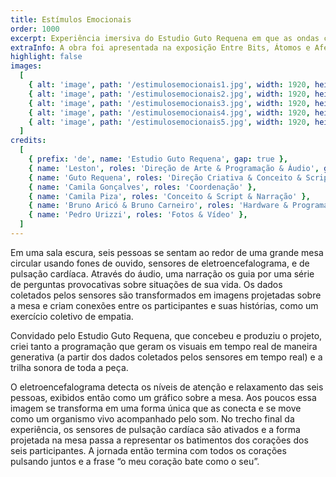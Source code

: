 ```yaml
---
title: Estímulos Emocionais
order: 1000
excerpt: Experiência imersiva do Estudio Guto Requena em que as ondas cerebrais dos participantes criam gráficos em tempo real.
extraInfo: A obra foi apresentada na exposição Entre Bits, Átomos e Afetos, focada na obra do Estudio e apresentada em 2020 no Sesc Sorocaba.<br /> <br />[Vídeo case](https://www.youtube.com/watch?v=oJPi4VO6N08)
highlight: false
images:
  [
    { alt: 'image', path: '/estimulosemocionais1.jpg', width: 1920, height: 720 },
    { alt: 'image', path: '/estimulosemocionais2.jpg', width: 1920, height: 720 },
    { alt: 'image', path: '/estimulosemocionais3.jpg', width: 1920, height: 720 },
    { alt: 'image', path: '/estimulosemocionais4.jpg', width: 1920, height: 720 },
    { alt: 'image', path: '/estimulosemocionais5.jpg', width: 1920, height: 720 },
  ]
credits:
  [
    { prefix: 'de', name: 'Estudio Guto Requena', gap: true },
    { name: 'Leston', roles: 'Direção de Arte & Programação & Áudio', gap: true },
    { name: 'Guto Requena', roles: 'Direção Criativa & Conceito & Script' },
    { name: 'Camila Gonçalves', roles: 'Coordenação' },
    { name: 'Camila Piza', roles: 'Conceito & Script & Narração' },
    { name: 'Bruno Aricó & Bruno Carneiro', roles: 'Hardware & Programação', gap: true },
    { name: 'Pedro Urizzi', roles: 'Fotos & Vídeo' },
  ]
---
```

Em uma sala escura, seis pessoas se sentam ao redor de uma grande mesa circular usando fones de ouvido, sensores de eletroencefalograma, e de pulsação cardíaca. Através do áudio, uma narração os guia por uma série de perguntas provocativas sobre situações de sua vida. Os dados coletados pelos sensores são transformados em imagens projetadas sobre a mesa e criam conexões entre os participantes e suas histórias, como um exercício coletivo de empatia.

Convidado pelo Estudio Guto Requena, que concebeu e produziu o projeto, criei tanto a programação que geram os visuais em tempo real de maneira generativa (a partir dos dados coletados pelos sensores em tempo real) e a trilha sonora de toda a peça.

O eletroencefalograma detecta os níveis de atenção e relaxamento das seis pessoas, exibidos então como um gráfico sobre a mesa. Aos poucos essa imagem se transforma em uma forma única que as conecta e se move como um organismo vivo acompanhado pelo som. No trecho final da experiência, os sensores de pulsação cardíaca são ativados e a forma projetada na mesa passa a representar os batimentos dos corações dos seis participantes. A jornada então termina com todos os corações pulsando juntos e a frase “o meu coração bate como o seu”.

